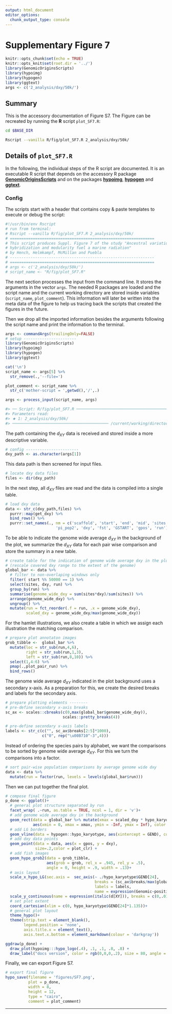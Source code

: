 ```yaml
---
output: html_document
editor_options:
  chunk_output_type: console
---
```

# Supplementary Figure 7

```r
knitr::opts_chunk$set(echo = TRUE)
knitr::opts_knit$set(root.dir = '../')
library(GenomicOriginsScripts)
library(hypoimg)
library(hypogen)
library(ggtext)
args <- c('2_analysis/dxy/50k/')
```

## Summary

This is the accessory documentation of Figure S7.
The Figure can be recreated by running the **R** script `plot_SF7.R`:

```sh
cd $BASE_DIR

Rscript --vanilla R/fig/plot_SF7.R 2_analysis/dxy/50k/

```

## Details of `plot_SF7.R`

In the following, the individual steps of the R script are documented.
It is an executable R script that depends on the accessory R package [**GenomicOriginsScripts**](https://k-hench.github.io/GenomicOriginsScripts) and on the packages [**hypoimg**](https://k-hench.github.io/hypoimg), [**hypogen**](https://k-hench.github.io/hypogen) and [**ggtext**](https://wilkelab.org/ggtext/).

### Config

The scripts start with a header that contains copy & paste templates to execute or debug the script:

```r
#!/usr/bin/env Rscript
# run from terminal:
# Rscript --vanilla R/fig/plot_SF7.R 2_analysis/dxy/50k/
# ===============================================================
# This script produces Suppl. Figure 7 of the study "Ancestral variation,
# hybridization and modularity fuel a marine radiation"
# by Hench, Helmkampf, McMillan and Puebla
# ---------------------------------------------------------------
# ===============================================================
# args <- c('2_analysis/dxy/50k/')
# script_name <- "R/fig/plot_SF7.R"
```

The next section processes the input from the command line.
It stores the arguments in the vector `args`.
The needed R packages are loaded and the script name and the current working directory are stored inside variables (`script_name`, `plot_comment`).
This information will later be written into the meta data of the figure to help us tracing back the scripts that created the figures in the future.

Then we drop all the imported information besides the arguments following the script name and print the information to the terminal.

```r
args <- commandArgs(trailingOnly=FALSE)
# setup -----------------------
library(GenomicOriginsScripts)
library(hypoimg)
library(hypogen)
library(ggtext)

cat('\n')
script_name <- args[5] %>%
  str_remove(.,'--file=')

plot_comment <- script_name %>%
  str_c('mother-script = ',getwd(),'/',.)

args <- process_input(script_name, args)
```

```r
#> ── Script: R/fig/plot_SF7.R ────────────────────────────────────────────
#> Parameters read:
#> ★ 1: 2_analysis/dxy/50k/
#> ────────────────────────────────────────── /current/working/directory ──
```

The path containing the $d_{XY}$ data is received and stored inside a more descriptive variable.

```r
# config -----------------------
dxy_path <- as.character(args[1])
```

This data path is then screened for input files.

```r
# locate dxy data files
files <- dir(dxy_path)
```

In the next step, all $d_{XY}$ files are read and the data is compiled into a single table.

```r
# load dxy data
data <- str_c(dxy_path,files) %>%
  purrr::map(get_dxy) %>%
  bind_rows() %>%
  purrr::set_names(., nm = c('scaffold', 'start', 'end', 'mid', 'sites', 'pi_pop1',
                      'pi_pop2', 'dxy', 'fst', 'GSTART', 'gpos', 'run'))
```

To be able to indicate the genome wide average $d_{XY}$ in the background of the plot, we summarize the $d_{XY}$ data for each pair wise comparison and store the summary in a new table.

```r
# create table for the indication of genome wide average dxy in the plot background
# (rescale covered dxy range to the extent of the genome)
global_bar <- data %>%
  # filter to non-overlaping windows only
  filter( start %% 50000 == 1) %>%
  select(sites, dxy, run) %>%
  group_by(run) %>%
  summarise(genome_wide_dxy = sum(sites*dxy)/sum(sites)) %>%
  arrange(genome_wide_dxy) %>%
  ungroup() %>%
  mutate(run = fct_reorder(.f = run, .x = genome_wide_dxy),
         scaled_dxy = genome_wide_dxy/max(genome_wide_dxy))
```

For the hamlet illustrations, we also create a table in which we assign each illustration the matching comparison.

```r
# prepare plot annotaton images
grob_tibble <-  global_bar %>%
  mutate(loc = str_sub(run,4,6),
         right = str_sub(run,1,3),
         left = str_sub(run,8,10)) %>%
  select(1,4:6) %>%
  pmap(.,plot_pair_run) %>%
  bind_rows()
```

The genome wide average $d_{XY}$ indicated in the plot background uses a secondary x-axis. 
As a preparation for this, we create the desired breaks and labels for the secondary axis.

```r
# prepare plotting elements --------
# pre-define secondary x-axis breaks
sc_ax <- scales::cbreaks(c(0,max(global_bar$genome_wide_dxy)),
                         scales::pretty_breaks(4))

# pre-define secondary x-axis labels
labels <- str_c(c("", sc_ax$breaks[2:5]*1000),
                c("0", rep("\u00B710^-3",4)))
```

Instead of ordering the species pairs by alphabet, we want the comparisons to be sorted by genome wide average $d_{XY}$.
For this we turn the comparisons into a factor.

```r
# sort pair-wise population comparisons by average genome wide dxy
data <- data %>%
  mutate(run = factor(run, levels = levels(global_bar$run)))
```

Then we can put together the final plot.

```r
# compose final figure
p_done <- ggplot()+
  # general plot structure separated by run
  facet_wrap( .~run, as.table = TRUE, ncol = 1, dir = 'v')+
  # add genome wide average dxy in the background
  geom_rect(data = global_bar %>% mutate(xmax = scaled_dxy * hypo_karyotype$GEND[24]),
            aes(xmin = 0, xmax = xmax, ymin = -Inf, ymax = Inf), color = rgb(1,1,1,0),fill = clr_below)+
  # add LG borders
  geom_vline(data = hypogen::hypo_karyotype, aes(xintercept = GEND), color = hypo_clr_lg)+
  # add dxy data points
  geom_point(data = data, aes(x = gpos, y = dxy),
             size=.2,color = plot_clr) +
  # add fish images
  geom_hypo_grob2(data = grob_tibble,
                  aes(grob = grob, rel_x = .945, rel_y = .5),
                  angle = 0, height = .9, width = .13)+
  # axis layout
  scale_x_hypo_LG(sec.axis =  sec_axis(~ ./hypo_karyotype$GEND[24],
                                       breaks = (sc_ax$breaks/max(global_bar$genome_wide_dxy))[1:5],
                                       labels = labels,
                                       name = expression(Genomic~position/~Genome~wide~italic(d[XY]))))+
  scale_y_continuous(name = expression(italic(d[XY])), breaks = c(0,.01, .02))+
  # set plot extent
  coord_cartesian(xlim = c(0, hypo_karyotype$GEND[24]*1.135))+
  # general plot layout
  theme_hypo()+
  theme(strip.text = element_blank(),
        legend.position = 'none',
        axis.title.x = element_text(),
        axis.text.x.bottom = element_markdown(colour = 'darkgray'))
```

```r
ggdraw(p_done) + 
  draw_plot(hypoimg:::hypo_logo(.4), .1, .1, .8, .8) +
  draw_label("docs version", color = rgb(0,0,0,.2), size = 80, angle = 45)
```

Finally, we can export Figure S7.

```r
# export final figure
hypo_save(filename = 'figures/SF7.png',
          plot = p_done,
          width = 8,
          height = 12,
          type = "cairo",
          comment = plot_comment)
```

---
